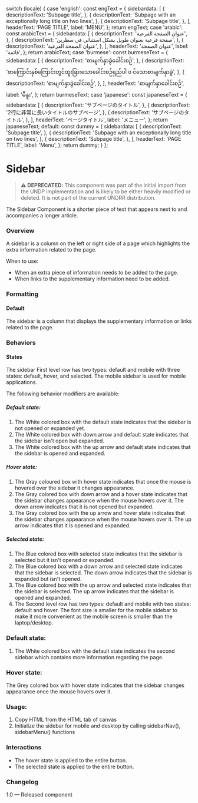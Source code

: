 
  switch (locale) {
    case 'english':
      const engText = {
        sidebardata: [
          {
            descriptionText: 'Subpage title',
          },
          {
            descriptionText:
              'Subpage with an exceptionally long title on two lines',
          },
          {
            descriptionText: 'Subpage title',
          },
        ],
        headerText: 'PAGE TITLE',
        label: 'MENU',
      };
      return engText;
    case 'arabic':
      const arabicText = {
        sidebardata: [
          {
            descriptionText: 'عنوان الصفحة الفرعية',
          },
          {
            descriptionText: 'صفحة فرعية بعنوان طويل بشكل استثنائي في سطرين',
          },
          {
            descriptionText: 'عنوان الصفحة الفرعية',
          },
        ],
        headerText: 'عنوان الصفحة',
        label: 'قائمة',
      };
      return arabicText;
    case 'burmese':
      const burmeseText = {
        sidebardata: [
          {
            descriptionText: 'စာမျက်နှာခွဲခေါင်းစဉ်',
          },
          {
            descriptionText:
              'စာကြောင်းနှစ်ကြောင်းတွင်ထူးခြားသောခေါင်းစဉ်ရှည်ပါ ၀ င်သောစာမျက်နှာခွဲ',
          },
          {
            descriptionText: 'စာမျက်နှာခွဲခေါင်းစဉ်',
          },
        ],
        headerText: 'စာမျက်နှာခေါင်းစဉ်',
        label: 'မီနူး',
      };
      return burmeseText;
    case 'japanese':
      const japaneseText = {
        sidebardata: [
          {
            descriptionText: 'サブページのタイトル',
          },
          {
            descriptionText: '2行に非常に長いタイトルのサブページ',
          },
          {
            descriptionText: 'サブページのタイトル',
          },
        ],
        headerText: 'ページタイトル',
        label: 'メニュー',
      };
      return japaneseText;
    default:
      const dummy = {
        sidebardata: [
          {
            descriptionText: 'Subpage title',
          },
          {
            descriptionText:
              'Subpage with an exceptionally long title on two lines',
          },
          {
            descriptionText: 'Subpage title',
          },
        ],
        headerText: 'PAGE TITLE',
        label: 'Menu',
      };
      return dummy;
  }
};

<Meta of={SidebarStories} />

# Sidebar

> **⚠️ DEPRECATED:** This component was part of the initial import from the UNDP implementation and is likely to be either heavily modified or deleted. It is not part of the current UNDRR distribution.

The Sidebar Component is a shorter piece of text that appears next to and accompanies a longer article.

### Overview

A sidebar is a column on the left or right side of a page which highlights the extra information related to the page.

When to use:

- When an extra piece of information needs to be added to the page.
- When links to the supplementary information need to be added.

### Formatting

#### Default

The sidebar is a column that displays the supplementary information or links related to the page.

### Behaviors

#### States

The sidebar First level row has two types: default and mobile with three states: default, hover, and selected. The mobile sidebar is used for mobile applications.

The following behavior modifiers are available:

##### Default state:

1. The White colored box with the default state indicates that the sidebar is not opened or expanded yet.
2. The White colored box with down arrow and default state indicates that the sidebar isn't open but expanded.
3. The White colored box with the up arrow and default state indicates that the sidebar is opened and expanded.

##### Hover state:

1. The Gray coloured box with hover state indicates that once the mouse is hovered over the sidebar it changes appearance.
2. The Gray colored box with down arrow and a hover state indicates that the sidebar changes appearance when the mouse hovers over it. The down arrow indicates that it is not opened but expanded.
3. The Gray colored box with the up arrow and hover state indicates that the sidebar changes appearance when the mouse hovers over it. The up arrow indicates that it is opened and expanded.

##### Selected state:

1. The Blue colored box with selected state indicates that the sidebar is selected but it isn't opened or expanded.
2. The Blue colored box with a down arrow and selected state indicates that the sidebar is selected. The down arrow indicates that the sidebar is expanded but isn't opened.
3. The Blue colored box with the up arrow and selected state indicates that the sidebar is selected. The up arrow indicates that the sidebar is opened and expanded.
4. The Second level row has two types: default and mobile with two states: default and hover. The font size is smaller for the mobile sidebar to make it more convenient as the mobile screen is smaller than the laptop/desktop.

### Default state:

1. The White colored box with the default state indicates the second sidebar which contains more information regarding the page.

### Hover state:

The Grey colored box with hover state indicates that the sidebar changes appearance once the mouse hovers over it.

<Canvas>
  <Story of={SidebarStories.DefaultSidebar} />
</Canvas>

### Usage:

1. Copy HTML from the HTML tab of canvas
2. Initialize the sidebar for mobile and desktop by calling sidebarNav(), sidebarMenu() functions

### Interactions

- The hover state is applied to the entire button.
- The selected state is applied to the entire button.

### Changelog

1.0 — Released component
